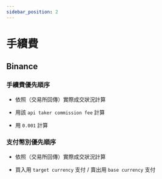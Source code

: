 ```yaml
---
sidebar_position: 2
---
```



# 手續費

## <Highlight color="#ffba00">Binance</Highlight>

### 手續費優先順序

- 依照（交易所回傳）實際成交狀況計算

- 用該 `api taker commission fee` 計算

- 用 `0.001` 計算

### 支付幣別優先順序

- 依照（交易所回傳）實際成交狀況計算

- 買入用 `target currency` 支付 / 賣出用 `base currency` 支付
